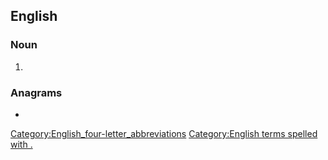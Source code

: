{{also|gram|Gram|grām|gräm|-gram|'gram}}
==English==

===Noun===
{{en-noun|-}}

# {{abbreviation of|en|grammar}}

===Anagrams===
* {{anagrams|en|a=agmr|MAgr|marg}}

[[Category:English_four-letter_abbreviations]]

[[Category:English terms spelled with .]]
